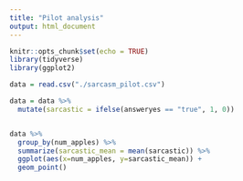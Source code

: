 ---
title: "Pilot analysis"
output: html_document
---

```{r setup, include=FALSE}
knitr::opts_chunk$set(echo = TRUE)
library(tidyverse)
library(ggplot2)
```

```{r}

data = read.csv("./sarcasm_pilot.csv")

data = data %>% 
  mutate(sarcastic = ifelse(answeryes == "true", 1, 0))


data %>%
  group_by(num_apples) %>%
  summarize(sarcastic_mean = mean(sarcastic)) %>%
  ggplot(aes(x=num_apples, y=sarcastic_mean)) +
  geom_point()

```
